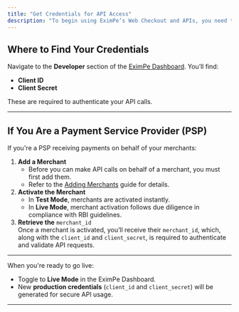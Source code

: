 ```yaml
---
title: "Get Credentials for API Access"
description: "To begin using EximPe’s Web Checkout and APIs, you need to generate credentials — `client_id`, `client_secret` ."
---
```


## Where to Find Your Credentials

Navigate to the **Developer** section of the [EximPe Dashboard](https://merchant.eximpe.com). You’ll find:

- **Client ID**
- **Client Secret**

These are required to authenticate your API calls.

---

## If You Are a Payment Service Provider (PSP)

If you're a PSP receiving payments on behalf of your merchants:

1. **Add a Merchant**
   - Before you can make API calls on behalf of a merchant, you must first add them.
   - Refer to the [Adding Merchants](./adding-merchants) guide for details.
2. **Activate the Merchant**
   - In **Test Mode**, merchants are activated instantly.
   - In **Live Mode**, merchant activation follows due diligence in compliance with RBI guidelines.
3. **Retrieve the** `merchant_id`\
   Once a merchant is activated, you’ll receive their `merchant_id`, which, along with the `client_id` and `client_secret`, is required to authenticate and validate API requests.

---

When you're ready to go live:

- Toggle to **Live Mode** in the EximPe Dashboard.
- New **production credentials** (`client_id` and `client_secret`) will be generated for secure API usage.

---
